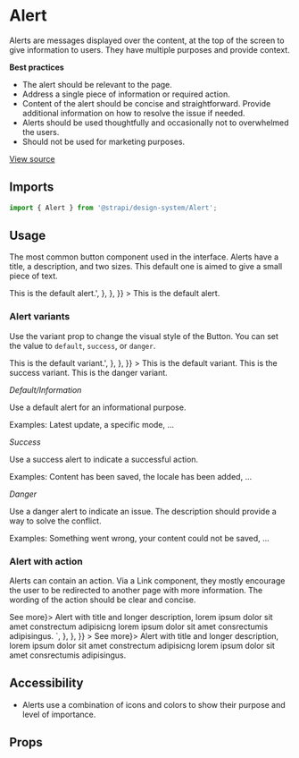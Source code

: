 <!--- Alert.stories.mdx --->


<Meta title="Design System/Molecules/Alert" component={Alert} />

# Alert

Alerts are messages displayed over the content, at the top of the screen to give information to users. They have multiple purposes and provide context. 

**Best practices**

- The alert should be relevant to the page.
- Address a single piece of information or required action.
- Content of the alert should be concise and straightforward. Provide additional information on how to resolve the issue if needed.
- Alerts should be used thoughtfully and occasionally not to overwhelmed the users.
- Should not be used for marketing purposes.

[View source](https://github.com/strapi/design-system-experiments/tree/develop/packages/strapi-design-system/src/Alert)

## Imports

```js
import { Alert } from '@strapi/design-system/Alert';
```

## Usage

The most common button component used in the interface. Alerts have a title, a description, and two sizes. This default one is aimed to give a small piece of text. 

<Canvas withSource="open">
  <Story
    name="default"
    parameters={{
      docs: {
        source: {
          code: '<Alert title="Title">This is the default alert.</Alert>',
        },
      },
    }}
  >
    <Box style={{ width: 700 }}>
      <Alert title="Title">This is the default alert.</Alert>
    </Box>
  </Story>
</Canvas>

### Alert variants

Use the variant prop to change the visual style of the Button.
You can set the value to `default`, `success`, or `danger`.

<Canvas withSource="open">
  <Story
    name="variants"
    parameters={{
      docs: {
        source: {
          code: '<Alert title="Title" variant="success">This is the default variant.</Alert>',
        },
      },
    }}
  >
    <Box style={{ width: 700 }}>
      <Stack size={1}>
        <Alert title="Title">This is the default variant.</Alert>
        <Alert title="Title" variant="success">
          This is the success variant.
        </Alert>
        <Alert title="Title" variant="danger">
          This is the danger variant.
        </Alert>
      </Stack>
    </Box>
  </Story>
</Canvas>

*Default/Information*

 Use a default alert for an informational purpose. 

Examples: Latest update, a specific mode, ...

*Success*

Use a success alert to indicate a successful action.

Examples: Content has been saved, the locale has been added, ...

*Danger*

Use a danger alert to indicate an issue. The description should provide a way to solve the conflict. 

Examples: Something went wrong, your content could not be saved, ...


### Alert with action

Alerts can contain an action. Via a Link component, they mostly encourage the user to be redirected to another page with more information. The wording of the action should be clear and concise. 

<Canvas withSource="open">
  <Story
    name="with-action"
    parameters={{
      docs: {
        source: {
          code: `
<Alert title="This is the title of the alert" action={<Link to="/somewhere">See more</Link>}>
  Alert with title and longer description, lorem ipsum dolor sit amet constrectum adipisicng lorem ipsum dolor sit
  amet consrectumis adipisingus.
</Alert>`,
        },
      },
    }}
  >
    <Box style={{ width: 700 }}>
      <Alert title="This is the title of the alert" action={<Link to="/somewhere">See more</Link>}>
        Alert with title and longer description, lorem ipsum dolor sit amet constrectum adipisicng lorem ipsum dolor sit
        amet consrectumis adipisingus.
      </Alert>
    </Box>
  </Story>
</Canvas>

## Accessibility

- Alerts use a combination of icons and colors to show their purpose and level of importance.

## Props

<ArgsTable of={Alert} />
